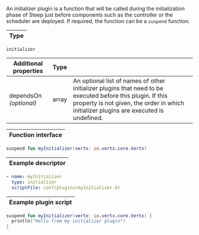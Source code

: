 An initializer plugin is a function that will be called during the
initialization phase of Steep just before components such as the controller or
the scheduler are deployed. If required, the function can be a `suspend`
function.

| Type |
| ---- |
`initializer`

| Additional properties       | Type  | |
| --------------------------- | ----- | ----------------
| dependsOn<br />*(optional)* | array | An optional list of names of other initializer plugins that need to be executed before this plugin. If this property is not given, the order in which initializer plugins are executed is undefined.

| Function interface |
| ------------------ |

```kotlin
suspend fun myInitializer(vertx: io.vertx.core.Vertx)
```

| Example descriptor |
| ------------------ |

```yaml
- name: myInitializer
  type: initializer
  scriptFile: conf/plugins/myInitializer.kt
```

| Example plugin script |
| --------------------- |

```kotlin
suspend fun myInitializer(vertx: io.vertx.core.Vertx) {
  println("Hello from my initializer plugin")
}
```
